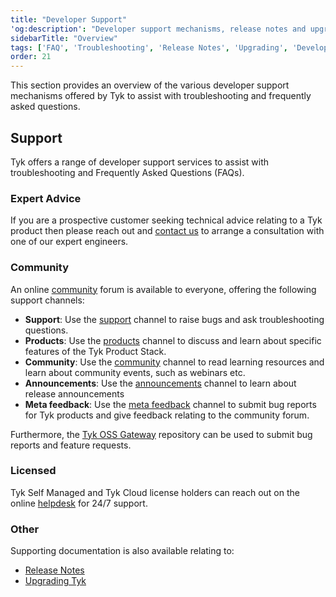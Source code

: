 ```yaml
---
title: "Developer Support"
'og:description': "Developer support mechanisms, release notes and upgrading information for your Tyk installation"
sidebarTitle: "Overview"
tags: ['FAQ', 'Troubleshooting', 'Release Notes', 'Upgrading', 'Developer Support']
order: 21
---
```


This section provides an overview of the various developer support mechanisms
offered by Tyk to assist with troubleshooting and frequently asked questions.

## Support

Tyk offers a range of developer support services to assist with troubleshooting
and Frequently Asked Questions (FAQs).

### Expert Advice

If you are a prospective customer seeking technical advice relating to a Tyk
product then please reach out and [contact us](https://tyk.io/contact/) to
arrange a consultation with one of our expert engineers.

### Community

An online [community](https://community.tyk.io/) forum is available to everyone,
offering the following support channels:

- **Support**: Use the [support](https://community.tyk.io/c/support/) channel to raise bugs and ask troubleshooting questions.
- **Products**: Use the [products](https://community.tyk.io/c/product/) channel to discuss and learn about specific features of the Tyk Product Stack.
- **Community**: Use the [community](https://community.tyk.io/c/community/) channel to read learning resources and learn about community events, such as webinars etc.
- **Announcements**: Use the [announcements](https://community.tyk.io/c/announcements/) channel to learn about release announcements
- **Meta feedback**: Use the [meta feedback](https://community.tyk.io/c/meta) channel to submit bug reports for Tyk products and give feedback relating to the community forum.

Furthermore, the [Tyk OSS Gateway](https://github.com/TykTechnologies/tyk)
repository can be used to submit bug reports and feature requests.

### Licensed

Tyk Self Managed and Tyk Cloud license holders can reach out on the online
[helpdesk](https://support.tyk.io/hc/en-gb) for 24/7 support.

### Other

Supporting documentation is also available relating to:

- [Release Notes](/5.5/release-notes)
- [Upgrading Tyk](/5.5/upgrading-tyk)
